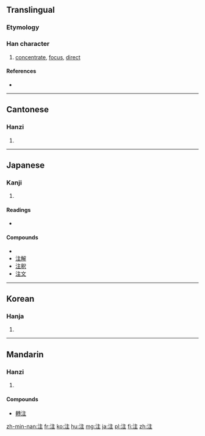 {{also|註}}
==Translingual==

===Etymology===
{{Han compound|水|alt1=氵|主|ls=psc|c1=s|c2=p}}

===Han character===
{{Han char|rn=85|rad=水|as=05|sn=8|four=3011<sub>4</sub>|canj=水卜土 (EYG)|ids=⿰[[氵]][[主]]}}

# [[concentrate]], [[focus]], [[direct]]

====References====
* {{Han ref|kx=0618.050|dkj=17316|dj=1013.030|hdz=31592.010|uh=6CE8|ud=27880|bh=AA60|bd=43616}}

----

==Cantonese==

===Hanzi===
{{yue-hanzi|jyut=|y=jyu3|tra=註}}

# {{defn|lang=yue|sort=水05}}

----

==Japanese==

===Kanji===
{{ja-kanji|grade=3|rs=水05}}

# {{defn|lang=ja|sort=水05}}

====Readings====
* {{ja-readings|on=[[ちゅう]] (chū)|kun=[[そそぐ]] (sosogu)}}

====Compounds====
* {{term|脚注||[[footnote]]|tr=きゃくちゅう, kyakuchū|sc=Jpan|lang=ja}}
* [[注解]]
* [[注釈]]
* [[注文]]

----

==Korean==

===Hanja===
{{ko-hanja|hangeul=[[주]]|eumhun=|rv=ju|mr=chu|y=cwu}}

# {{defn|lang=ko|sort=水05}}

----

==Mandarin==

===Hanzi===
{{cmn-hanzi|tra=註|pin=[[zhù]] ([[zhu4]])|wg=chu<sup>4</sup>}}

# {{defn|lang=cmn|sort=水05}}

====Compounds====
* [[轉注]]

[[zh-min-nan:注]]
[[fr:注]]
[[ko:注]]
[[hu:注]]
[[mg:注]]
[[ja:注]]
[[pl:注]]
[[fi:注]]
[[zh:注]]